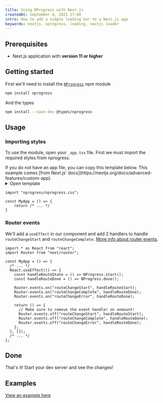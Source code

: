 ```yaml
---
title: Using NProgress with Next.js
createdAt: September 8, 2021 17:00
intro: How to add a simple loading bar to a Next.js app
keywords: nextjs, nprogress, loading, nextjs loader
---
```


## Prerequisites

- Next.js application with **version 11 or higher**

## Getting started

First we'll need to install the [`NProgress`](https://npm.im/nprogress) npm module

```bash
npm install nprogress
```

And the types

```bash
npm install --save-dev @types/nprogress
```

## Usage

### Importing styles

To use the module, open your `_app.tsx` file. First we must import the required styles from
nprogress.

<Info title="Custom app">
  If you do not have an app file, you can copy this template below. This example comes [from Next.js' docs](https://nextjs.org/docs/advanced-features/custom-app).

  <details>
    <summary>Open template</summary>

```tsx
export default function MyApp({ Component, pageProps }) {
  return <Component {...pageProps} />;
}
```

</details>

</Info>

```tsx:pages/app.tsx
import "nprogress/nprogress.css";

const MyApp = () => {
    return /* ... */
}
```

### Router events

We'll add a `useEffect` in our component and add 2 handlers to handle `routeChangeStart` and `routeChangeComplete`.
[More info about router events](https://nextjs.org/docs/api-reference/next/router#routerevents).

```tsx:pages/app.tsx
import * as React from "react";
import Router from "next/router";

const MyApp = () => {
  /* ... */
  React.useEffect(() => {
    const handleRouteState = () => NProgress.start();
    const handleRouteDone = () => NProgress.done();

    Router.events.on("routeChangeStart", handleRouteStart);
    Router.events.on("routeChangeComplete", handleRouteDone);
    Router.events.on("routeChangeError", handleRouteDone);

    return () => {
      // Make sure to remove the event handler on unmount!
      Router.events.off("routeChangeStart", handleRouteStart);
      Router.events.off("routeChangeComplete", handleRouteDone);
      Router.events.off("routeChangeError", handleRouteDone);
    };
  }, []);
  /* ... */
};
```

## Done

That's it! Start your dev server and see the changes!

## Examples

[View an example here](https://github.com/vercel/next.js/tree/canary/examples/with-loading)
